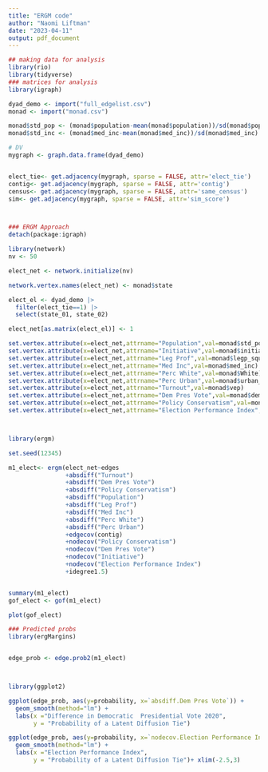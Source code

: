 ```yaml
---
title: "ERGM code"
author: "Naomi Liftman"
date: "2023-04-11"
output: pdf_document
---
```


```r
## making data for analysis
library(rio)
library(tidyverse)
### matrices for analysis
library(igraph)

dyad_demo <- import("full_edgelist.csv")
monad <- import("monad.csv")

monad$std_pop <- (monad$population-mean(monad$population))/sd(monad$population)
monad$std_inc <- (monad$med_inc-mean(monad$med_inc))/sd(monad$med_inc)

# DV
mygraph <- graph.data.frame(dyad_demo)


elect_tie<- get.adjacency(mygraph, sparse = FALSE, attr='elect_tie')
contig<- get.adjacency(mygraph, sparse = FALSE, attr='contig')
census<- get.adjacency(mygraph, sparse = FALSE, attr='same_census')
sim<- get.adjacency(mygraph, sparse = FALSE, attr='sim_score')



### ERGM Approach
detach(package:igraph)

library(network)
nv <- 50

elect_net <- network.initialize(nv)

network.vertex.names(elect_net) <- monad$state

elect_el <- dyad_demo |>
  filter(elect_tie==1) |>
  select(state_01, state_02)

elect_net[as.matrix(elect_el)] <- 1

set.vertex.attribute(x=elect_net,attrname="Population",val=monad$std_pop) 
set.vertex.attribute(x=elect_net,attrname="Initiative",val=monad$initiative) 
set.vertex.attribute(x=elect_net,attrname="Leg Prof",val=monad$legp_squire) 
set.vertex.attribute(x=elect_net,attrname="Med Inc",val=monad$med_inc) 
set.vertex.attribute(x=elect_net,attrname="Perc White",val=monad$White) 
set.vertex.attribute(x=elect_net,attrname="Perc Urban",val=monad$urban_index) 
set.vertex.attribute(x=elect_net,attrname="Turnout",val=monad$vep) 
set.vertex.attribute(x=elect_net,attrname="Dem Pres Vote",val=monad$demshare_pres) 
set.vertex.attribute(x=elect_net,attrname="Policy Conservatism",val=monad$policy_updated) 
set.vertex.attribute(x=elect_net,attrname="Election Performance Index",val=monad$std_index) 



library(ergm)

set.seed(12345)

m1_elect<- ergm(elect_net~edges
                +absdiff("Turnout")
                +absdiff("Dem Pres Vote")
                +absdiff("Policy Conservatism")
                +absdiff("Population")
                +absdiff("Leg Prof")
                +absdiff("Med Inc")
                +absdiff("Perc White")
                +absdiff("Perc Urban")
                +edgecov(contig)
                +nodecov("Policy Conservatism")
                +nodecov("Dem Pres Vote")
                +nodecov("Initiative")
                +nodecov("Election Performance Index")
                +idegree1.5)


summary(m1_elect)
gof_elect <- gof(m1_elect)

plot(gof_elect)

### Predicted probs
library(ergMargins)


edge_prob <- edge.prob2(m1_elect)



library(ggplot2)

ggplot(edge_prob, aes(y=probability, x=`absdiff.Dem Pres Vote`)) +
  geom_smooth(method="lm") +
  labs(x ="Difference in Democratic  Presidential Vote 2020",
       y = "Probability of a Latent Diffusion Tie")

ggplot(edge_prob, aes(y=probability, x=`nodecov.Election Performance Index`)) +
  geom_smooth(method="lm") +
  labs(x ="Election Performance Index",
       y = "Probability of a Latent Diffusion Tie")+ xlim(-2.5,3)

```

